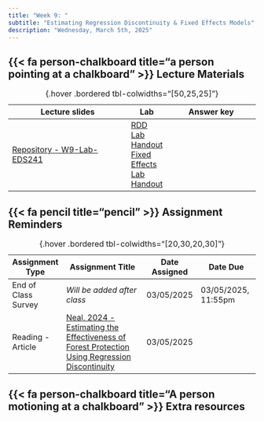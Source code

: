 ```yaml
---
title: "Week 9: "
subtitle: "Estimating Regression Discontinuity & Fixed Effects Models"
description: "Wednesday, March 5th, 2025"
---
```


## {{< fa person-chalkboard title="a person pointing at a chalkboard" >}} Lecture Materials {#lecture-materials}

| Lecture slides | Lab | Answer key |
|----------------|-----|------------|
| [Repository - W9-Lab-EDS241](https://github.com/garberadamc/W9-Lab-EDS241.git){target="_blank"} | [RDD Lab Handout](https://garberadamc.github.io/eds241-policy-eval/RDD-Protect-Forest){target="_blank"} [Fixed Effects Lab Handout](https://garberadamc.github.io/eds241-policy-eval/DiD-FE-Stokes15){target="_blank"} | |

: {.hover .bordered tbl-colwidths="[50,25,25]"} 


## {{< fa pencil title="pencil" >}} Assignment Reminders {#assignment-reminders}

| Assignment Type | Assignment Title                              | Date Assigned  | Date Due                   |
|-----------------|-----------------------------------------------|----------------|----------------------------|
| End of Class Survey | *Will be added after class* | 03/05/2025 | 03/05/2025, 11:55pm |
| Reading - Article | [Neal, 2024 - Estimating the Effectiveness of Forest Protection Using Regression Discontinuity](https://drive.google.com/file/d/1ktj5u8x8TOEtPtYvjjRKnOlr-kcDy-2d/view?usp=drive_link){target="_blank"} | 03/05/2025 | 

: {.hover .bordered tbl-colwidths="[20,30,20,30]"} 


## {{< fa person-chalkboard title="A person motioning at a chalkboard" >}} [**Extra resources**]{.teal-text .body-text-m}



